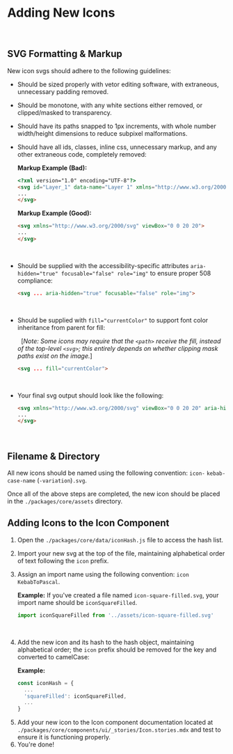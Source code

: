 
<Meta
  title="Guides/New Icons"
/>

# Adding New Icons
<br/>

## SVG Formatting & Markup
New icon svgs should adhere to the following guidelines:
- Should be sized properly with vetor editing software, with extraneous, unnecessary padding removed.
- Should be monotone, with any white sections either removed, or clipped/masked to transparency.
- Should have its paths snapped to 1px increments, with whole number width/height dimensions to reduce subpixel malformations.
- Should have all ids, classes, inline css, unnecessary markup, and any other extraneous code, completely removed:

  **Markup Example (Bad):**
  ```html
  <?xml version="1.0" encoding="UTF-8"?>
  <svg id="Layer_1" data-name="Layer 1" xmlns="http://www.w3.org/2000/svg" xmlns:xlink="http://www.w3.org/1999/xlink" <style>.cls-1{fill:none;}</style> viewBox="0 0 20.556 20.566">
  ...
  </svg>
  ```
  **Markup Example (Good):**
  ```html
  <svg xmlns="http://www.w3.org/2000/svg" viewBox="0 0 20 20">
  ...
  </svg>
  ```
&nbsp;
- Should be supplied with the accessibility-specific attributes `aria-hidden="true" focusable="false" role="img"` to ensure proper 508 compliance:

  ```html
  <svg ... aria-hidden="true" focusable="false" role="img">
  ```
&nbsp;
- Should be supplied with `fill="currentColor"` to support font color inheritance from parent for fill:

  &nbsp;
  [*Note: Some icons may require that the `<path>` receive the fill, instead of the top-level `<svg>`; this entirely depends on whether clipping mask paths exist on the image.*]

  ```html
  <svg ... fill="currentColor">
  ```
&nbsp;
- Your final svg output should look like the following:

  ```html
  <svg xmlns="http://www.w3.org/2000/svg" viewBox="0 0 20 20" aria-hidden="true" focusable="false" role="img" fill="currentColor">
  ...
  </svg>
  ```
<br/>

## Filename & Directory
All new icons should be named using the following convention: `icon-` `kebab-case-name` (`-variation`)`.svg`.

Once all of the above steps are completed, the new icon should be placed in the `./packages/core/assets` directory.
<br/>

## Adding Icons to the Icon Component
1. Open the `./packages/core/data/iconHash.js` file to access the hash list.

2. Import your new svg at the top of the file, maintaining alphabetical order of text following the `icon` prefix.

3. Assign an import name using the following convention: `icon` `KebabToPascal`.

    **Example:** If you've created a file named `icon-square-filled.svg`, your import name should be `iconSquareFilled`.
    ```js
    import iconSquareFilled from '../assets/icon-square-filled.svg'
    ```
&nbsp;

4. Add the new icon and its hash to the hash object, maintaining alphabetical order; the `icon` prefix should be removed for the key and converted to camelCase:

    **Example:**
    ```js
    const iconHash = {
      ...
      'squareFilled': iconSquareFilled,
      ...
    }
    ```
5) Add your new icon to the Icon component documentation located at `./packages/core/components/ui/_stories/Icon.stories.mdx` and test to ensure it is functioning properly.
6) You're done!
